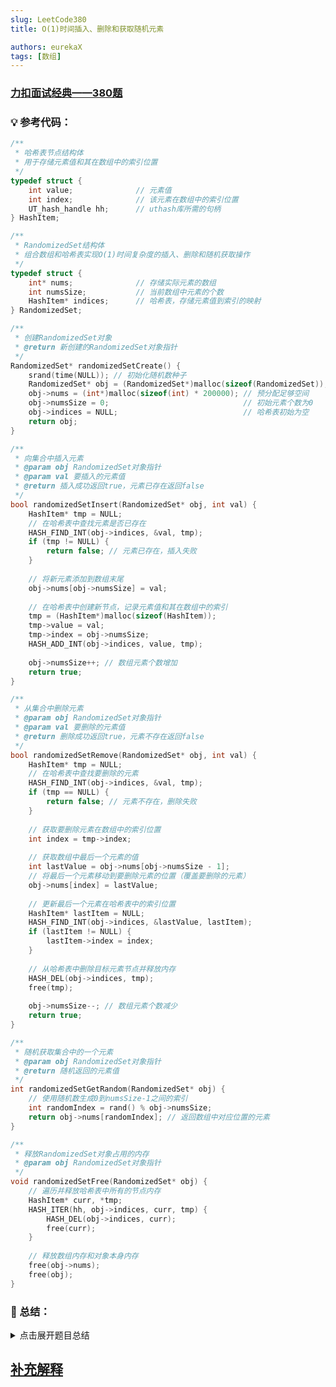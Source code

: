 ```yaml
---
slug: LeetCode380
title: O(1)时间插入、删除和获取随机元素

authors: eurekaX
tags: [数组]
---
```



### <B2>[力扣面试经典——380题](https://leetcode.cn/problems/insert-delete-getrandom-o1/?envType=study-plan-v2&envId=top-interview-150 "力扣")</B2>

<!-- truncate -->


### 💡 参考代码：

```c
/**
 * 哈希表节点结构体
 * 用于存储元素值和其在数组中的索引位置
 */
typedef struct {
    int value;              // 元素值
    int index;              // 该元素在数组中的索引位置
    UT_hash_handle hh;      // uthash库所需的句柄
} HashItem;

/**
 * RandomizedSet结构体
 * 组合数组和哈希表实现O(1)时间复杂度的插入、删除和随机获取操作
 */
typedef struct {
    int* nums;              // 存储实际元素的数组
    int numsSize;           // 当前数组中元素的个数
    HashItem* indices;      // 哈希表，存储元素值到索引的映射
} RandomizedSet;

/**
 * 创建RandomizedSet对象
 * @return 新创建的RandomizedSet对象指针
 */
RandomizedSet* randomizedSetCreate() {
    srand(time(NULL)); // 初始化随机数种子
    RandomizedSet* obj = (RandomizedSet*)malloc(sizeof(RandomizedSet));
    obj->nums = (int*)malloc(sizeof(int) * 200000); // 预分配足够空间
    obj->numsSize = 0;                              // 初始元素个数为0
    obj->indices = NULL;                            // 哈希表初始为空
    return obj;
}

/**
 * 向集合中插入元素
 * @param obj RandomizedSet对象指针
 * @param val 要插入的元素值
 * @return 插入成功返回true，元素已存在返回false
 */
bool randomizedSetInsert(RandomizedSet* obj, int val) {
    HashItem* tmp = NULL;
    // 在哈希表中查找元素是否已存在
    HASH_FIND_INT(obj->indices, &val, tmp);
    if (tmp != NULL) {
        return false; // 元素已存在，插入失败
    }
    
    // 将新元素添加到数组末尾
    obj->nums[obj->numsSize] = val;
    
    // 在哈希表中创建新节点，记录元素值和其在数组中的索引
    tmp = (HashItem*)malloc(sizeof(HashItem));
    tmp->value = val;
    tmp->index = obj->numsSize;
    HASH_ADD_INT(obj->indices, value, tmp);
    
    obj->numsSize++; // 数组元素个数增加
    return true;
}

/**
 * 从集合中删除元素
 * @param obj RandomizedSet对象指针
 * @param val 要删除的元素值
 * @return 删除成功返回true，元素不存在返回false
 */
bool randomizedSetRemove(RandomizedSet* obj, int val) {
    HashItem* tmp = NULL;
    // 在哈希表中查找要删除的元素
    HASH_FIND_INT(obj->indices, &val, tmp);
    if (tmp == NULL) {
        return false; // 元素不存在，删除失败
    }
    
    // 获取要删除元素在数组中的索引位置
    int index = tmp->index;
    
    // 获取数组中最后一个元素的值
    int lastValue = obj->nums[obj->numsSize - 1];
    // 将最后一个元素移动到要删除元素的位置（覆盖要删除的元素）
    obj->nums[index] = lastValue;
    
    // 更新最后一个元素在哈希表中的索引位置
    HashItem* lastItem = NULL;
    HASH_FIND_INT(obj->indices, &lastValue, lastItem);
    if (lastItem != NULL) {
        lastItem->index = index;
    }
    
    // 从哈希表中删除目标元素节点并释放内存
    HASH_DEL(obj->indices, tmp);
    free(tmp);
    
    obj->numsSize--; // 数组元素个数减少
    return true;
}

/**
 * 随机获取集合中的一个元素
 * @param obj RandomizedSet对象指针
 * @return 随机返回的元素值
 */
int randomizedSetGetRandom(RandomizedSet* obj) {
    // 使用随机数生成0到numsSize-1之间的索引
    int randomIndex = rand() % obj->numsSize;
    return obj->nums[randomIndex]; // 返回数组中对应位置的元素
}

/**
 * 释放RandomizedSet对象占用的内存
 * @param obj RandomizedSet对象指针
 */
void randomizedSetFree(RandomizedSet* obj) {
    // 遍历并释放哈希表中所有的节点内存
    HashItem* curr, *tmp;
    HASH_ITER(hh, obj->indices, curr, tmp) {
        HASH_DEL(obj->indices, curr);
        free(curr);
    }
    
    // 释放数组内存和对象本身内存
    free(obj->nums);
    free(obj);
}
```

### 📖 总结：

<details>
<summary>点击展开题目总结</summary>
# 🤔 O(1)时间插入、删除和获取随机元素

---

## 1️⃣ 题目核心信息

🎯 **功能描述**：设计一个支持在平均O(1)时间复杂度下进行插入、删除和获取随机元素的数据结构

📥 **输入输出**：
- **输入**：
  - `val`：要插入或删除的整数值
  - 无参数：用于获取随机元素
- **输出**：
  - `insert`：插入成功返回true，失败返回false
  - `remove`：删除成功返回true，失败返回false
  - `getRandom`：返回集合中的任意一个元素
  - `create`：返回初始化的RandomizedSet对象
  - `free`：释放对象内存，无返回值

---

## 2️⃣ 实现原理

💡 **核心思路**：使用数组存储元素以支持O(1)随机访问，结合哈希表记录元素值到索引的映射以支持O(1)查找

📋 **实现步骤**：
1. 使用动态数组存储所有元素，支持通过索引O(1)访问任意元素
2. 使用哈希表维护元素值到数组索引的映射关系，支持O(1)查找元素
3. 插入时将元素添加到数组末尾并在哈希表中记录索引
4. 删除时将目标元素与数组末尾元素交换，更新哈希表并删除目标元素

---

## 3️⃣ 关键点解析

### 🎯 代码技巧
- **数组+哈希表组合**：数组支持随机访问，哈希表支持快速查找
- **删除元素时的交换技巧**：将待删除元素与末尾元素交换，避免数组元素移动
- **双重数据结构同步维护**：同时维护数组和哈希表中元素信息的一致性

## 4️⃣ 使用场景

### ✅ 适用情况：
- 需要频繁进行插入、删除和随机访问操作的场景
- 对时间复杂度要求严格的随机集合应用
- 实现随机抽样或随机化算法的数据结构

### ⚠️ 前提条件：
- 元素值唯一，不支持重复元素
- 需要足够的内存空间维护数组和哈希表
- getRandom调用时集合必须非空

## 5️⃣ 复杂度分析

- ⏱️ 时间复杂度：
  - insert: O(1) 平均时间复杂度
  - remove: O(1) 平均时间复杂度
  - getRandom: O(1) 时间复杂度
  - create: O(1) 时间复杂度
  - free: O(n) 时间复杂度，n为元素个数

- 💾 空间复杂度：O(n)，n为存储的元素个数，需要数组和哈希表存储

## 6️⃣ 注意事项

### 🚩 边界情况：
- 插入已存在的元素
- 删除不存在的元素
- 集合为空时调用getRandom（题目保证不会出现）
- 集合只有一个元素时的删除操作

### 💥 易错点：
- 删除元素后忘记更新交换元素在哈希表中的索引
- 内存释放不完整，忘记释放哈希表节点
- getRandom实现中随机数范围错误，应为[0, numsSize)

## 7️⃣ 惑之未解

这是力扣里面的最优解？但是我看不懂~😂

我现在打算先理解灵码给出的代码吧，之后再来探索下面的内容！🧐
```c 
/**
 * FNV哈希算法常量定义
 * FNV32_BASE: FNV-1哈希算法的基础值
 * FNV32_PRIME: FNV-1哈希算法的素数
 */
#define FNV32_BASE ((unsigned int) 0x811c9dc5)
#define FNV32_PRIME ((unsigned int) 0x01000193)

/**
 * FNV-1哈希算法实现
 * @param buf 要哈希的数据缓冲区
 * @param len 数据长度
 * @return 计算得到的哈希值
 */
static unsigned int memhash(const void *buf, size_t len)
{
	unsigned int hash = FNV32_BASE;
	unsigned char *ucbuf = (unsigned char *) buf;
	while (len--) {
		unsigned int c = *ucbuf++;
		hash = (hash * FNV32_PRIME) ^ c;
	}
	return hash;
}

/**
 * 哈希表项结构体
 * 用于链式解决哈希冲突
 */
struct hashmap_entry {
    unsigned int hash;                  // 存储预计算的哈希值
    struct hashmap_entry *next;         // 指向下一个冲突项的指针
};

/**
 * 初始化哈希表项
 * @param entry 要初始化的哈希表项
 * @param hash  预计算的哈希值
 */
static inline void hashmap_entry_init(struct hashmap_entry *entry, unsigned int hash) {
    entry->hash = hash;
    entry->next = NULL;
}

/**
 * 根据键值计算哈希值并初始化哈希表项
 */
#define __hashmap_entry_init(entry, key, len) hashmap_entry_init(entry, memhash(key, len))

/**
 * 哈希表项比较回调函数类型定义
 * @param entry     哈希表中的项
 * @param key       要比较的键
 * @param key_data  键数据
 * @return 相等返回0，不相等返回非0值
 */
typedef int (*hashmap_entry_cmp_callback)(struct hashmap_entry *entry, struct hashmap_entry *key, void *key_data);

/**
 * 哈希表结构体
 */
struct hashmap {
    struct hashmap_entry **table;       // 哈希桶数组
    unsigned int table_size;            // 哈希桶数组大小
    unsigned int private_size;          // 当前存储的元素数量
    hashmap_entry_cmp_callback cmp;     // 元素比较回调函数
    unsigned int grow_at;               // 触发扩容的阈值
    unsigned int shrink_at;             // 触发收缩的阈值
};

/**
 * 哈希表配置常量
 * hashmap_init_size: 初始哈希表大小
 * hashmap_factor: 负载因子(百分比)
 * hashmap_resize_bit: 扩容/收缩时的位移量
 */
#define hashmap_init_size 64
#define hashmap_factor 80
#define hashmap_resize_bit 2

/**
 * 分配哈希表桶数组
 * @param map  哈希表结构体指针
 * @param size 桶数组大小
 */
static void alloc_table(struct hashmap *map, unsigned int size) 
{
        map->table_size = size;
        map->table = calloc(size, sizeof(void *));  // 初始化为NULL

        // 计算扩容和收缩阈值
        map->grow_at = size * hashmap_factor / 100;
        if (size <= hashmap_init_size) 
            map->shrink_at = 0;
        else 
            map->shrink_at = map->grow_at / ((1 << hashmap_resize_bit) + 1); 
}

/**
 * 比较两个哈希表项是否相等
 * @param map       哈希表结构体指针
 * @param entry     哈希表中的项
 * @param key       要比较的键
 * @param key_data  键数据
 * @return 相等返回true，否则返回false
 */
static inline int entry_equals(struct hashmap *map, struct hashmap_entry *entry, struct hashmap_entry *key, void *key_data) 
{
    return ((entry->hash == key->hash) && (entry == key || !map->cmp(entry, key, key_data))); 
}

/**
 * 初始化哈希表
 * @param map        哈希表结构体指针
 * @param init_size  初始大小
 * @param cmp        比较回调函数
 */
static void hashmap_init(struct hashmap *map, unsigned int init_size, hashmap_entry_cmp_callback cmp) 
{
    
    unsigned int size = hashmap_init_size;

    map->cmp = cmp;

    // 根据初始大小计算合适的哈希表大小
    init_size = init_size * 100 / hashmap_factor;
    while (init_size > size) {
        size <<= hashmap_resize_bit;
    }

    alloc_table(map, size);
    map->private_size = 0;
}

/**
 * 计算哈希桶索引
 * @param map 哈希表结构体指针
 * @param key 键项
 * @return 桶索引
 */
static inline unsigned int bucket(struct hashmap *map, struct hashmap_entry *key) 
{
    return key->hash & (map->table_size - 1);
}

/**
 * 查找键项在哈希表中的位置指针
 * @param map       哈希表结构体指针
 * @param key       要查找的键
 * @param key_data  键数据
 * @return 指向该项指针的指针
 */
static struct hashmap_entry **find_entry_ptr(struct hashmap *map, struct hashmap_entry *key, void *key_data) 
{
    unsigned int b = bucket(map, key);

    struct hashmap_entry **entry = &map->table[b];
    while (*entry && !entry_equals(map, *entry, key, key_data)) {
        entry = &(*entry)->next;
    }

    return entry;
}

/**
 * 重新哈希（扩容或收缩）
 * @param map      哈希表结构体指针
 * @param new_size 新的哈希表大小
 */
static void rehash(struct hashmap *map, unsigned int new_size)
{
    int i, old_size = map->table_size;
    struct hashmap_entry **old_table = map->table;

    alloc_table(map, new_size);

    // 将旧表中的所有项重新插入新表
    for (i = 0; i < old_size; i++) {
        struct hashmap_entry *e = old_table[i];

        while (e) {
            struct hashmap_entry *next = e->next;
            unsigned int b = bucket(map, e);
            e->next = map->table[b];
            map->table[b] = e;
            e = next;
        }
    }
    free(old_table);
}

/**
 * 从哈希表中移除项
 * @param map       哈希表结构体指针
 * @param key       要移除的键
 * @param key_data  键数据
 * @return 被移除的项，不存在则返回NULL
 */
static struct hashmap_entry *hashmap_remove(struct hashmap *map, struct hashmap_entry *key, void *key_data) 
{
    struct hashmap_entry **e;
    struct hashmap_entry *old;

    e = find_entry_ptr(map, key, key_data);
    if (!*e) return NULL;

    old = *e;
    *e = old->next;
    old->next = NULL;

    // 如果元素数量低于收缩阈值，则进行收缩
    if (--map->private_size < map->shrink_at)
        rehash(map, map->table_size >> hashmap_resize_bit);
    
    return old;
}

/**
 * 检查键是否存在于哈希表中
 * @param map       哈希表结构体指针
 * @param key       要检查的键
 * @param key_data  键数据
 * @return 存在返回true，否则返回false
 */
static bool hashmap_exists(struct hashmap *map, struct hashmap_entry *key, void *key_data) {
    struct hashmap_entry **e = find_entry_ptr(map, key, key_data);
    if (!*e) return false;
    
    return true;
}

/**
 * 向哈希表中添加项
 * @param map    哈希表结构体指针
 * @param entry  要添加的项
 */
static void hashmap_add(struct hashmap *map, struct hashmap_entry *entry) 
{
    unsigned int b = bucket(map, entry);

    entry->next = map->table[b];
    map->table[b] = entry;
    
    // 如果元素数量超过扩容阈值，则进行扩容
    if (++map->private_size > map->grow_at)
        rehash(map, map->table_size << hashmap_resize_bit);
}

/**
 * 向哈希表中放置项（如果已存在则替换）
 * @param map    哈希表结构体指针
 * @param entry  要放置的项
 * @return 被替换的旧项，没有则返回NULL
 */
static struct hashmap_entry *hashmap_put(struct hashmap *map, struct hashmap_entry *entry) {
    struct hashmap_entry *old = hashmap_remove(map, entry, NULL);
    hashmap_add(map, entry);
    return old;
}

/**
 * 哈希表迭代器结构体
 */
struct hashmap_iter {
    struct hashmap *map;        // 关联的哈希表
    struct hashmap_entry *next; // 下一个要访问的项
    int table_pos;              // 当前桶索引
};

/**
 * 初始化哈希表迭代器
 * @param iter 迭代器结构体指针
 * @param map  要迭代的哈希表
 */
static void hashmap_iter_init(struct hashmap_iter *iter, struct hashmap *map)
{
    iter->map = map;
    iter->next = NULL;
    iter->table_pos = 0;
}

/**
 * 获取迭代器的下一个项
 * @param iter 迭代器结构体指针
 * @return 下一个哈希表项，没有则返回NULL
 */
static struct hashmap_entry *hashmap_iter_next(struct hashmap_iter *iter) {
    struct hashmap_entry *curr = iter->next;

    for ( ; ; ) {
        if (curr) {
            iter->next = curr->next;
            return curr;
        }

        if (iter->table_pos >= iter->map->table_size)
            return NULL;
        
        curr = iter->map->table[iter->table_pos++];
    }
} 

/**
 * 清空哈希表并释放所有内存
 * @param map    哈希表结构体指针
 * @param offset 项结构体中hashmap_entry成员的偏移量
 */
static void hashmap_clear(struct hashmap *map, unsigned int offset) {
    
    struct hashmap_iter iter;
    struct hashmap_entry *e;

    hashmap_iter_init(&iter, map);

    // 逐个释放所有项的内存
    while ((e = hashmap_iter_next(&iter)))
        free((char *)e - offset);

    free(map->table);
    memset(map, 0, sizeof(struct hashmap));
}   

/**
 * 整型键值的哈希表项结构体
 */
struct int_hashmap_entry {
    int key;                    // 键
    int value;                  // 值
    struct hashmap_entry entry; // 基础哈希表项
};

/**
 * 计算int_hashmap_entry中entry成员的偏移量
 */
#define INT_HASHMAP_OFFSET offsetof(struct int_hashmap_entry, entry) 

/**
 * 通过哈希表项指针获取包含它的int_hashmap_entry指针
 */
#define get_int_hashmap_entry_data(entry, type, member) \
    ((type *) ((u_char *)(entry) - offsetof(type, member)))

/**
 * 创建整型哈希表项
 * @param key   键
 * @param value 值
 * @return 新创建的项，失败返回NULL
 */
static inline struct int_hashmap_entry *int_hashmap_entry_create(int key, int value) {
    struct int_hashmap_entry *int_entry;

    int_entry = malloc(sizeof(struct int_hashmap_entry));
    if (!int_entry) return NULL;

    int_entry->key = key;
    int_entry->value = value;
    __hashmap_entry_init(&int_entry->entry, &key, sizeof(int));
    return int_entry;
}

/**
 * 整型哈希表结构体
 */
struct int_hashmap {
    struct hashmap map;  // 基础哈希表
};

/**
 * 整型哈希表项比较函数
 * @param entry     哈希表中的项
 * @param key       要比较的键
 * @param key_data  键数据
 * @return 相等返回0，不相等返回非0值
 */
static int int_hashmap_entry_cmp(struct hashmap_entry *entry, struct hashmap_entry *key, void *key_data) {
    struct int_hashmap_entry *int_entry = get_int_hashmap_entry_data(entry, struct int_hashmap_entry, entry);

    if (key_data) {
        if (int_entry->key == (*(int *) key_data)) return 0;
        else return 1;
    } else {
        struct int_hashmap_entry *key_entry = get_int_hashmap_entry_data(key, struct int_hashmap_entry, entry);
        if (int_entry->key == key_entry->key) return 0;
        return 1;
    }
}

/**
 * 初始化整型哈希表
 * @param int_map   整型哈希表结构体指针
 * @param init_size 初始大小
 */
static inline void int_hashmap_init(struct int_hashmap *int_map, unsigned int init_size)
{
    hashmap_init(&int_map->map, init_size, int_hashmap_entry_cmp);
}

/**
 * 从整型哈希表中移除项
 * @param int_map 整型哈希表结构体指针
 * @param key     要移除的键
 * @return 被移除的项，不存在则返回NULL
 */
static inline struct int_hashmap_entry *int_hashmap_remove(struct int_hashmap *int_map, int key) {
    struct hashmap_entry key_entry;
    __hashmap_entry_init(&key_entry, &key, sizeof(int));

    struct hashmap_entry *e = hashmap_remove(&int_map->map, &key_entry, &key);
    if (!e) return NULL;

    struct int_hashmap_entry *data = get_int_hashmap_entry_data(e, struct int_hashmap_entry, entry);

    return data;
}

/**
 * 向整型哈希表中放置项
 * @param int_map 整型哈希表结构体指针
 * @param key     键
 * @param value   值
 * @return 被替换的旧项，没有则返回NULL
 */
static inline struct int_hashmap_entry *int_hashmap_put(struct int_hashmap *int_map, int key, int value) {
    struct hashmap_entry *e = hashmap_put(&int_map->map, &int_hashmap_entry_create(key, value)->entry);
    if (!e) return NULL;

    struct int_hashmap_entry *data = get_int_hashmap_entry_data(e, struct int_hashmap_entry, entry);
    return data;
}

/**
 * 检查键是否存在于整型哈希表中
 * @param int_map 整型哈希表结构体指针
 * @param key     要检查的键
 * @return 存在返回true，否则返回false
 */
static inline bool int_hashmap_exists(struct int_hashmap *int_map, int key) {
    struct hashmap_entry key_entry;
    __hashmap_entry_init(&key_entry, &key, sizeof(int));

    return hashmap_exists(&int_map->map, &key_entry, &key);
}

/**
 * 向整型哈希表中添加项
 * @param int_map 整型哈希表结构体指针
 * @param key     键
 * @param value   值
 */
static inline void int_hashmap_add(struct int_hashmap *int_map, int key, int value) {
    hashmap_add(&int_map->map, &int_hashmap_entry_create(key, value)->entry);
}

/**
 * 清空整型哈希表并释放所有内存
 * @param int_map 整型哈希表结构体指针
 */
static inline void int_hashmap_clear(struct int_hashmap *int_map) {
    hashmap_clear(&int_map->map, INT_HASHMAP_OFFSET);
}

/**
 * RandomizedSet结构体
 * 结合数组和哈希表实现O(1)时间复杂度的插入、删除和随机获取
 */
typedef struct {
    int *nums;                  // 存储实际元素的数组
    int alloc;                  // 数组已分配的空间大小
    int nr;                     // 数组中当前元素的数量
    struct int_hashmap map;     // 整型哈希表，存储元素值到数组索引的映射
} RandomizedSet;

/**
 * 默认数组分配大小
 */
#define DEFAULT_ALLOC 1024

/**
 * 创建RandomizedSet对象
 * @return 新创建的RandomizedSet对象指针，失败返回NULL
 */
RandomizedSet *randomizedSetCreate() {
    RandomizedSet *rand_set;

    rand_set = malloc(sizeof(RandomizedSet));
    if (!rand_set) return NULL;

    rand_set->nums = calloc(DEFAULT_ALLOC, sizeof(int));
    if (!rand_set->nums) {
        free(rand_set);
        return NULL;
    }

    rand_set->alloc = DEFAULT_ALLOC;
    rand_set->nr = 0;
    int_hashmap_init(&rand_set->map, 1024);
    return rand_set;
}

/**
 * 向集合中插入元素
 * @param rand_set RandomizedSet对象指针
 * @param val      要插入的元素值
 * @return 插入成功返回true，元素已存在返回false
 */
bool randomizedSetInsert(RandomizedSet *rand_set, int val) {
    // 检查元素是否已存在
    if (int_hashmap_exists(&rand_set->map, val)) return false;

    // 如果数组空间不足，则扩容
    if (rand_set->nr >= rand_set->alloc) {
        int new_alloc = rand_set->alloc * 2;
        rand_set->nums = realloc(rand_set->nums, new_alloc * sizeof(int));
        if (!rand_set->nums) return false;
        rand_set->alloc = new_alloc;
    }

	// 把新元素放在数组当前元素个数对应的索引位置
	obj->nums[obj->numsSize] = val;
    // 在哈希表中记录元素值和其在数组中的索引
    int_hashmap_add(&rand_set->map, val, rand_set->nr);
    //数组中当前元素数量+1
	rand_set->nr++;
    return true;
}

/**
 * 从集合中删除元素
 * @param rand_set RandomizedSet对象指针
 * @param val      要删除的元素值
 * @return 删除成功返回true，元素不存在返回false
 */
bool randomizedSetRemove(RandomizedSet *rand_set, int val) {
    // 从哈希表中移除元素并获取其信息
    struct int_hashmap_entry *entry = int_hashmap_remove(&rand_set->map, val);
    if (!entry) return false;

    // 获取要删除元素在数组中的索引
    int index = entry->value;
    // 获取数组中最后一个元素的值
    int last_val = rand_set->nums[--rand_set->nr];
    // 将最后一个元素移动到要删除元素的位置
    rand_set->nums[index] = last_val;

    // 如果删除的不是最后一个元素，需要更新最后一个元素在哈希表中的索引
    if (index != rand_set->nr) {
        struct int_hashmap_entry *last_entry = int_hashmap_remove(&rand_set->map, last_val);
        last_entry->value = index;
        hashmap_add(&rand_set->map.map, &last_entry->entry);
    }

    free(entry);  // 释放被删除项的内存
    return true;
}

/**
 * 随机获取集合中的一个元素
 * @param rand_set RandomizedSet对象指针
 * @return 随机返回的元素值
 */
int randomizedSetGetRandom(RandomizedSet *rand_set) {
    // 使用随机数生成0到nr-1之间的索引
    return rand_set->nums[rand() % rand_set->nr];
}

/**
 * 释放RandomizedSet对象占用的内存
 * @param rand_set RandomizedSet对象指针
 */
void randomizedSetFree(RandomizedSet *rand_set) {
    if (rand_set->nums)
        free(rand_set->nums);
    int_hashmap_clear(&rand_set->map);

    free(rand_set);
}

/**
 * Your RandomizedSet struct will be instantiated and called as such:
 * RandomizedSet* obj = randomizedSetCreate();
 * bool param_1 = randomizedSetInsert(obj, val);
 
 * bool param_2 = randomizedSetRemove(obj, val);
 
 * int param_3 = randomizedSetGetRandom(obj);
 
 * randomizedSetFree(obj);
*/
```
</details>

## <B2>[补充解释](/blog/LeetCode380plus)</B2>

